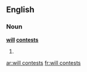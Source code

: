 ==English==

===Noun===
'''[[will]] [[contest]]s'''

# {{plural of|[[will contest]]}}

[[ar:will contests]]
[[fr:will contests]]